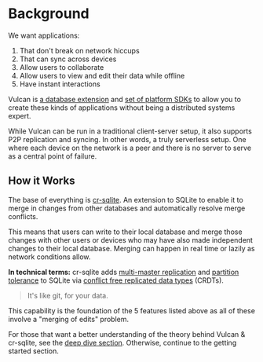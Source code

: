 # Background

We want applications:

1. That don't break on network hiccups
2. That can sync across devices
3. Allow users to collaborate
4. Allow users to view and edit their data while offline
5. Have instant interactions

Vulcan is [a database extension](/docs/cr-sqlite/intro) and [set of platform SDKs](/docs/js/wasm) to allow you to create these kinds of applications without being a distributed systems expert.

While Vulcan can be run in a traditional client-server setup, it also supports P2P replication and syncing. In other words, a truly serverless setup. One where each device on the network is a peer and there is no server to serve as a central point of failure.

## How it Works

The base of everything is [cr-sqlite](/docs/cr-sqlite/intro). An extension to SQLite to enable it to merge in changes from other databases and automatically resolve merge conflicts.

This means that users can write to their local database and merge those changes with other users or devices who may have also made independent changes to their local database. Merging can happen in real time or lazily as network conditions allow.

**In technical terms:** cr-sqlite adds [multi-master replication](https://en.wikipedia.org/wiki/Multi-master_replication) and [partition tolerance](https://en.wikipedia.org/wiki/Network_partition) to SQLite via [conflict free replicated data types](https://en.wikipedia.org/wiki/Conflict-free_replicated_data_type) (CRDTs).

> It's like git, for your data.

This capability is the foundation of the 5 features listed above as all of these involve a "merging of edits" problem.

For those that want a better understanding of the theory behind Vulcan & cr-sqlite, see
the [deep dive section](./appendix/causal-consistency). Otherwise, continue
to the getting started section.
